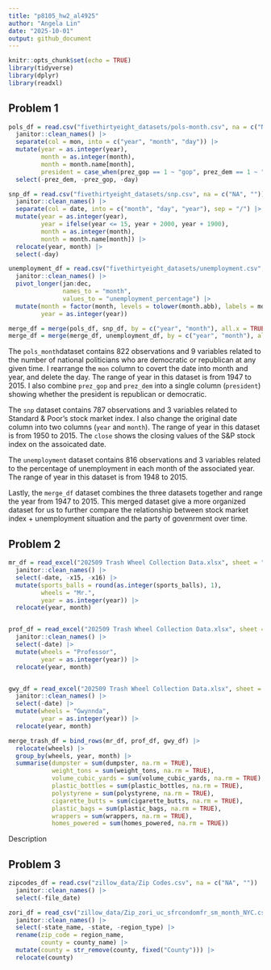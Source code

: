 ```yaml
---
title: "p8105_hw2_al4925"
author: "Angela Lin"
date: "2025-10-01"
output: github_document
---
```


```r
knitr::opts_chunk$set(echo = TRUE)
library(tidyverse)
library(dplyr)
library(readxl)
```

## Problem 1
```r
pols_df = read.csv("fivethirtyeight_datasets/pols-month.csv", na = c("NA", "")) |>
  janitor::clean_names() |> 
  separate(col = mon, into = c("year", "month", "day")) |>
  mutate(year = as.integer(year),
         month = as.integer(month), 
         month = month.name[month],
         president = case_when(prez_gop == 1 ~ "gop", prez_dem == 1 ~ "dem")) |>
  select(-prez_dem, -prez_gop, -day)
```

```r
snp_df = read.csv("fivethirtyeight_datasets/snp.csv", na = c("NA", "")) |>
  janitor::clean_names() |>    
  separate(col = date, into = c("month", "day", "year"), sep = "/") |>
  mutate(year = as.integer(year),
         year = ifelse(year <= 15, year + 2000, year + 1900), 
         month = as.integer(month), 
         month = month.name[month]) |>
  relocate(year, month) |>
  select(-day)
```

```r
unemployment_df = read.csv("fivethirtyeight_datasets/unemployment.csv", na = c("NA", "")) |>
  janitor::clean_names() |>
  pivot_longer(jan:dec, 
               names_to = "month", 
               values_to = "unemployment_percentage") |>
  mutate(month = factor(month, levels = tolower(month.abb), labels = month.name),
         year = as.integer(year))
```

```r
merge_df = merge(pols_df, snp_df, by = c("year", "month"), all.x = TRUE)
merge_df = merge(merge_df, unemployment_df, by = c("year", "month"), all.x = TRUE)
```

The `pols_month`dataset contains 822 observations and 9 variables related to the number of national politicians who are democratic or republican at any given time. I rearrange the `mon` column to covert the date into month and year, and delete the day. The range of year in this dataset is from 1947 to 2015. I also combine `prez_gop` and `prez_dem` into a single column (`president`) showing whether the president is republican or democratic. 


The `snp` dataset contains 787 observations and 3 variables related to Standard & Poor’s stock market index. I also change the original date column into two columns (`year` and `month`). The range of year in this dataset is from 1950 to 2015. The `close` shows the closing values of the S&P stock index on the assoicated date. 


The `unemployment` dataset contains 816 observations and 3 variables related to the percentage of unemployment in each month of the associated year. The range of year in this dataset is from 1948 to 2015.


Lastly, the `merge_df` dataset combines the three datasets together and range the year from 1947 to 2015. This merged dataset give a more organized dataset for us to further compare the relationship between stock market index + unemployment situation and the party of govenrment over time. 


## Problem 2
```r
mr_df = read_excel("202509 Trash Wheel Collection Data.xlsx", sheet = "Mr. Trash Wheel", na = c("NA", "")) |>
  janitor::clean_names() |>
  select(-date, -x15, -x16) |>
  mutate(sports_balls = round(as.integer(sports_balls), 1),
         wheels = "Mr.",
         year = as.integer(year)) |>
  relocate(year, month)


prof_df = read_excel("202509 Trash Wheel Collection Data.xlsx", sheet = "Professor Trash Wheel", na = c("NA", "")) |>
  janitor::clean_names() |>
  select(-date) |>
  mutate(wheels = "Professor",
         year = as.integer(year)) |>
  relocate(year, month)


gwy_df = read_excel("202509 Trash Wheel Collection Data.xlsx", sheet = "Gwynns Falls Trash Wheel", na = c("NA", ""))  |>
  janitor::clean_names() |>
  select(-date) |>
  mutate(wheels = "Gwynnda",
         year = as.integer(year)) |>
  relocate(year, month)

```

```r
merge_trash_df = bind_rows(mr_df, prof_df, gwy_df) |>
  relocate(wheels) |>
  group_by(wheels, year, month) |>
  summarise(dumpster = sum(dumpster, na.rm = TRUE),
            weight_tons = sum(weight_tons, na.rm = TRUE),
            volume_cubic_yards = sum(volume_cubic_yards, na.rm = TRUE),
            plastic_bottles = sum(plastic_bottles, na.rm = TRUE),
            polystyrene = sum(polystyrene, na.rm = TRUE),
            cigarette_butts = sum(cigarette_butts, na.rm = TRUE),
            plastic_bags = sum(plastic_bags, na.rm = TRUE),
            wrappers = sum(wrappers, na.rm = TRUE),
            homes_powered = sum(homes_powered, na.rm = TRUE))
```

Description

## Problem 3
```r
zipcodes_df = read.csv("zillow_data/Zip Codes.csv", na = c("NA", "")) |>
  janitor::clean_names() |>
  select(-file_date)

```

```r
zori_df = read_csv("zillow_data/Zip_zori_uc_sfrcondomfr_sm_month_NYC.csv", na = c("NA", "")) |>
  janitor::clean_names() |>
  select(-state_name, -state, -region_type) |>
  rename(zip_code = region_name, 
         county = county_name) |>
  mutate(county = str_remove(county, fixed("County"))) |>
  relocate(county)

  
  
``` 
